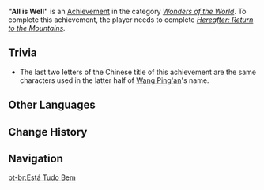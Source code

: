 {{Achievement Infobox
|title        = 
|id           = 84053
|order id     = 5032
|category     = Wonders of the World
|description  = Help [[Wang Ping'an]] renovate [[Pervases]]' temple.
|requirements = Complete ''[[Hereafter: Return to the Mountains]].''
|primogems    = 5
|tracking     = 
|hidden       = 1
|topic        = 
|type         = Quest
}}
'''"All is Well"''' is an [[Achievement]] in the category ''[[Wonders of the World]]''. To complete this achievement, the player needs to complete ''[[Hereafter: Return to the Mountains]].''

==Trivia==
*The last two letters of the Chinese title of this achievement are the same characters used in the latter half of [[Wang Ping'an]]'s name.

==Other Languages==
{{Other Languages
|en      = "All is Well"
|zhs     = 「诸事平安」
|zhs_rm  = "Zhū Shì Píng'ān"
|zht     = 「諸事平安」
|zht_rm  = "Zhū Shì Píng'ān"
|zh_tl   = "All is Well"
|ja      = 「諸事平安」
|ja_rm   = "Shoji Heian"
|ja_tl   = "All is Well"
|ko      = 「만사 평안」
|ko_tl   = "All is Well"
|es      = Los mejores deseos
|es_tl   = Best Wishes
|fr      = Tout va pour le mieux !
|fr_tl   = All is Well!
|ru      = «Всё благополучно»
|ru_tl   = "All is Well"
|th      = "ทุกสิ่งราบรื่น"
|th_rm   = "Thuk Sing Rap-ruen"
|th_tl   = "All is Well"
|vi      = "Mọi Sự Bình An"
|vi_tl   = 
|de      = „Alles ist gut“
|de_tl   = "All is Well"
|id      = Semuanya Baik-Baik Saja
|id_tl   = Everything's Alright
|pt      = Está Tudo Bem
|pt_tl   = 
|tr      = "Her Şey Yolunda"
|tr_tl   = "Everything's Alright"
|it      = Tutto è bene...
|it_tl   = All is Well...
}}

==Change History==
{{Change History|2.4}}
<!--
==References==
{{Reflist}}
-->
==Navigation==
{{Achievement Navbox|Wonders of the World|Quest}}

[[pt-br:Está Tudo Bem]]